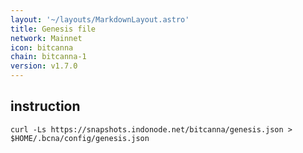 ```yaml
---
layout: '~/layouts/MarkdownLayout.astro'
title: Genesis file
network: Mainnet
icon: bitcanna
chain: bitcanna-1
version: v1.7.0
---
```

## instruction

```
curl -Ls https://snapshots.indonode.net/bitcanna/genesis.json > $HOME/.bcna/config/genesis.json
```